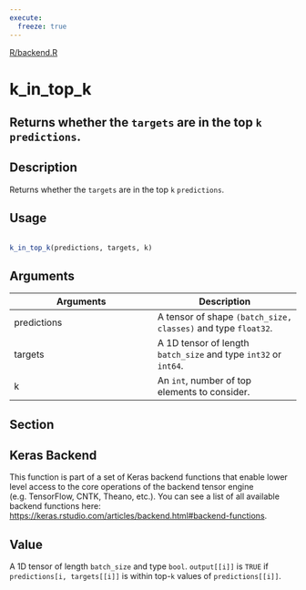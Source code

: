 ```yaml
---
execute:
  freeze: true
---
```


[R/backend.R](https://github.com/rstudio/keras//blob/main/R/backend.R#L1333) 

# k_in_top_k

## Returns whether the `targets` are in the top `k` `predictions`.

## Description
 Returns whether the `targets` are in the top `k` `predictions`. 


## Usage
```r
 
k_in_top_k(predictions, targets, k) 
```

## Arguments
|Arguments|Description|
|---|---|
| predictions | A tensor of shape `(batch_size, classes)` and type `float32`. |
| targets | A 1D tensor of length `batch_size` and type `int32` or `int64`. |
| k | An `int`, number of top elements to consider. |


## Section

## Keras Backend

   This function is part of a set of Keras backend functions that enable lower level access to the core operations of the backend tensor engine (e.g. TensorFlow, CNTK, Theano, etc.).  You can see a list of all available backend functions here: [https://keras.rstudio.com/articles/backend.html#backend-functions](https://keras.rstudio.com/articles/backend.html#backend-functions). 

## Value
 A 1D tensor of length `batch_size` and type `bool`. `output[[i]]` is `TRUE` if `predictions[i, targets[[i]]` is within top-`k` values of `predictions[[i]]`. 




